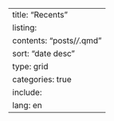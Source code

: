 ---
title: "Recents"
listing:
  contents: "posts/*/*.qmd"
  sort: "date desc"
  type: grid
  categories: true
  include:
    lang: en
---